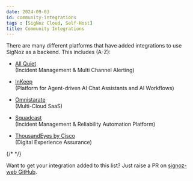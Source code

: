 ```yaml
---
date: 2024-09-03
id: community-integrations
tags : [SigNoz Cloud, Self-Host]
title: Community Integrations
---
```


There are many different platforms that have added integrations to use SigNoz as a backend. This includes (A-Z):

- [All Quiet](https://allquiet.app/integrations/inbound/sigNoz)  
(Incident Management & Multi Channel Alerting)

- [InKeep](https://docs.inkeep.com/typescript-sdk/signoz-usage)  
(Platform for Agent-driven AI Chat Assistants and AI Workflows)

- [Omnistarate](https://docs.omnistrate.com/build-guides/integrations/?h=signoz#opentelemetry-providers)  
(Multi-Cloud SaaS)

- [Squadcast](https://support.squadcast.com/integrations/alert-source-integrations-native/signoz)  
(Incident Management & Reliability Automation Platform)

- [ThousandEyes by Cisco](https://www.thousandeyes.com/blog/data-observability-backend-opentelemetry)  
(Digital Experience Assurance)

{/* <!-- ### [Exporting APISIX Metrics to SigNoz](https://navendu.me/posts/apisix-metrics-signoz/)
Export your Apache APISIX metrics to SigNoz using the prometheus receiver. --> */}


Want to get your integration added to this list? Just raise a PR on [signoz-web GitHub](https://github.com/SigNoz/signoz-web).
